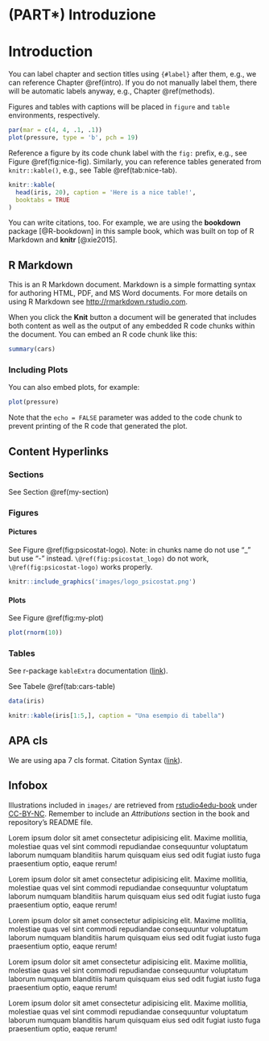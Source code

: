 # (PART\*) Introduzione {-}
# Introduction {#intro}

You can label chapter and section titles using `{#label}` after them, e.g., we can reference Chapter \@ref(intro). If you do not manually label them, there will be automatic labels anyway, e.g., Chapter \@ref(methods).

Figures and tables with captions will be placed in `figure` and `table` environments, respectively.

```r
par(mar = c(4, 4, .1, .1))
plot(pressure, type = 'b', pch = 19)
```

Reference a figure by its code chunk label with the `fig:` prefix, e.g., see Figure \@ref(fig:nice-fig). Similarly, you can reference tables generated from `knitr::kable()`, e.g., see Table \@ref(tab:nice-tab).

```r
knitr::kable(
  head(iris, 20), caption = 'Here is a nice table!',
  booktabs = TRUE
)
```

You can write citations, too. For example, we are using the **bookdown** package [@R-bookdown] in this sample book, which was built on top of R Markdown and **knitr** [@xie2015].

## R Markdown

This is an R Markdown document. Markdown is a simple formatting syntax for authoring HTML, PDF, and MS Word documents. For more details on using R Markdown see <http://rmarkdown.rstudio.com>.

When you click the **Knit** button a document will be generated that includes both content as well as the output of any embedded R code chunks within the document. You can embed an R code chunk like this:

```r
summary(cars)
```

### Including Plots

You can also embed plots, for example:

```r
plot(pressure)
```

Note that the `echo = FALSE` parameter was added to the code chunk to prevent printing of the R code that generated the plot.

## Content Hyperlinks

### Sections {#my-section}

See Section \@ref(my-section)

### Figures

#### Pictures

See Figure \@ref(fig:psicostat-logo). Note: in chunks name do not use "_" but use "-" instead.     `\@ref(fig:psicostat_logo)` do not work, `\@ref(fig:psicostat-logo)` works properly.

```r
knitr::include_graphics('images/logo_psicostat.png')
```

#### Plots

See Figure \@ref(fig:my-plot)

```r
plot(rnorm(10))
```

### Tables

See r-package `kableExtra` documentation ([link](https://cran.r-project.org/web/packages/kableExtra/vignettes/awesome_table_in_html.html)). 


See Tabele \@ref(tab:cars-table)

```r
data(iris)

knitr::kable(iris[1:5,], caption = "Una esempio di tabella")
```

## APA cls

We are using apa 7 cls format. Citation Syntax ([link](https://rmarkdown.rstudio.com/authoring_bibliographies_and_citations.html)).

## Infobox

Illustrations included in `images/` are retrieved from [rstudio4edu-book](https://rstudio4edu.github.io/rstudio4edu-book/) under [CC-BY-NC](https://creativecommons.org/licenses/by-nc/2.0/). Remember to include an *Attributions* section in the book and repository’s README file.

:::{.tip title="My title" data-latex="[My title]"}
Lorem ipsum dolor sit amet consectetur adipisicing elit. Maxime mollitia,
molestiae quas vel sint commodi repudiandae consequuntur voluptatum laborum
numquam blanditiis harum quisquam eius sed odit fugiat iusto fuga praesentium
optio, eaque rerum! 
:::

:::{.warning title="My title" data-latex="[My title]"}
Lorem ipsum dolor sit amet consectetur adipisicing elit. Maxime mollitia,
molestiae quas vel sint commodi repudiandae consequuntur voluptatum laborum
numquam blanditiis harum quisquam eius sed odit fugiat iusto fuga praesentium
optio, eaque rerum! 
:::

:::{.deffun title="My title" data-latex="[My title]"}
Lorem ipsum dolor sit amet consectetur adipisicing elit. Maxime mollitia,
molestiae quas vel sint commodi repudiandae consequuntur voluptatum laborum
numquam blanditiis harum quisquam eius sed odit fugiat iusto fuga praesentium
optio, eaque rerum! 
:::

:::{.design title="My title" data-latex="[My title]"}
Lorem ipsum dolor sit amet consectetur adipisicing elit. Maxime mollitia,
molestiae quas vel sint commodi repudiandae consequuntur voluptatum laborum
numquam blanditiis harum quisquam eius sed odit fugiat iusto fuga praesentium
optio, eaque rerum! 
:::

:::{.trick title="My title" data-latex="[My title]"}
Lorem ipsum dolor sit amet consectetur adipisicing elit. Maxime mollitia,
molestiae quas vel sint commodi repudiandae consequuntur voluptatum laborum
numquam blanditiis harum quisquam eius sed odit fugiat iusto fuga praesentium
optio, eaque rerum! 
:::


